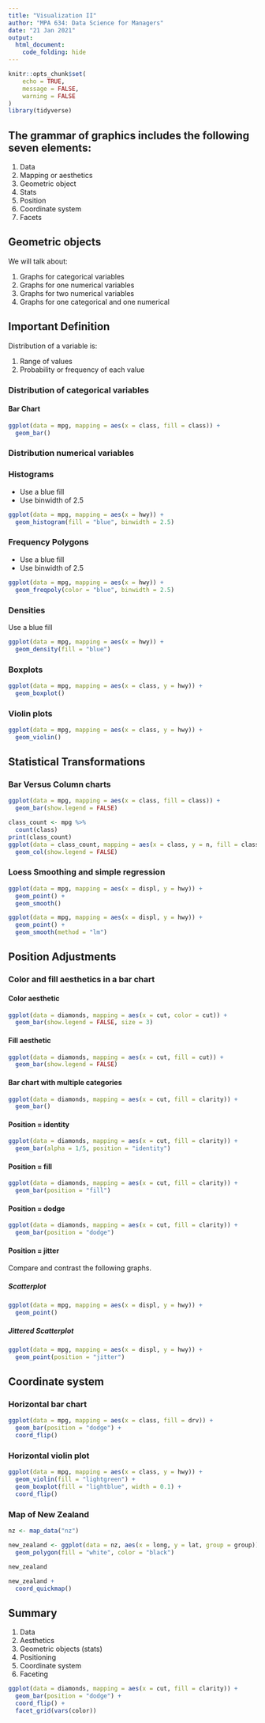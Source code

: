 ```yaml
---
title: "Visualization II"
author: "MPA 634: Data Science for Managers"
date: "21 Jan 2021"
output:
  html_document:
    code_folding: hide
---
```


```r
knitr::opts_chunk$set(
	echo = TRUE,
	message = FALSE,
	warning = FALSE
)
library(tidyverse)
```

## The grammar of graphics includes the following seven elements:

1.  Data
2.  Mapping or aesthetics
3.  Geometric object
4.  Stats
5.  Position
6.  Coordinate system
7.  Facets

## Geometric objects

We will talk about:

1.  Graphs for categorical variables
2.  Graphs for one numerical variables
3.  Graphs for two numerical variables
4.  Graphs for one categorical and one numerical

## Important Definition

Distribution of a variable is:

1.  Range of values
2.  Probability or frequency of each value

### Distribution of categorical variables

#### Bar Chart

```r
ggplot(data = mpg, mapping = aes(x = class, fill = class)) +
  geom_bar()
```

### Distribution numerical variables

### Histograms

-   Use a blue fill
-   Use binwidth of 2.5

```r
ggplot(data = mpg, mapping = aes(x = hwy)) +
  geom_histogram(fill = "blue", binwidth = 2.5)
```

### Frequency Polygons

-   Use a blue fill
-   Use binwidth of 2.5

```r
ggplot(data = mpg, mapping = aes(x = hwy)) +
  geom_freqpoly(color = "blue", binwidth = 2.5)
```

### Densities

Use a blue fill

```r
ggplot(data = mpg, mapping = aes(x = hwy)) +
  geom_density(fill = "blue")
```

### Boxplots

```r
ggplot(data = mpg, mapping = aes(x = class, y = hwy)) +
  geom_boxplot()
```

### Violin plots

```r
ggplot(data = mpg, mapping = aes(x = class, y = hwy)) +
  geom_violin()
```

## Statistical Transformations

### Bar Versus Column charts

```r
ggplot(data = mpg, mapping = aes(x = class, fill = class)) +
  geom_bar(show.legend = FALSE)
```

```r
class_count <- mpg %>% 
  count(class)
print(class_count)
ggplot(data = class_count, mapping = aes(x = class, y = n, fill = class)) +
  geom_col(show.legend = FALSE)
```

### Loess Smoothing and simple regression

```r
ggplot(data = mpg, mapping = aes(x = displ, y = hwy)) +
  geom_point() +
  geom_smooth()
```

```r
ggplot(data = mpg, mapping = aes(x = displ, y = hwy)) +
  geom_point() +
  geom_smooth(method = "lm")
```

## Position Adjustments

### Color and fill aesthetics in a bar chart

#### Color aesthetic

```r
ggplot(data = diamonds, mapping = aes(x = cut, color = cut)) +
  geom_bar(show.legend = FALSE, size = 3)
```

#### Fill aesthetic

```r
ggplot(data = diamonds, mapping = aes(x = cut, fill = cut)) +
  geom_bar(show.legend = FALSE)
```

#### Bar chart with multiple categories

```r
ggplot(data = diamonds, mapping = aes(x = cut, fill = clarity)) +
  geom_bar()
```

#### Position = identity

```r
ggplot(data = diamonds, mapping = aes(x = cut, fill = clarity)) +
  geom_bar(alpha = 1/5, position = "identity")
```

#### Position = fill

```r
ggplot(data = diamonds, mapping = aes(x = cut, fill = clarity)) +
  geom_bar(position = "fill")
```

#### Position = dodge

```r
ggplot(data = diamonds, mapping = aes(x = cut, fill = clarity)) +
  geom_bar(position = "dodge")
```

#### Position = jitter

Compare and contrast the following graphs.

##### Scatterplot

```r
ggplot(data = mpg, mapping = aes(x = displ, y = hwy)) +
  geom_point() 
```

##### Jittered Scatterplot

```r
ggplot(data = mpg, mapping = aes(x = displ, y = hwy)) +
  geom_point(position = "jitter")
```

## Coordinate system

### Horizontal bar chart

```r
ggplot(data = mpg, mapping = aes(x = class, fill = drv)) +
  geom_bar(position = "dodge") +
  coord_flip()
```

### Horizontal violin plot

```r
ggplot(data = mpg, mapping = aes(x = class, y = hwy)) +
  geom_violin(fill = "lightgreen") +
  geom_boxplot(fill = "lightblue", width = 0.1) +
  coord_flip()
```

### Map of New Zealand

```r
nz <- map_data("nz")

new_zealand <- ggplot(data = nz, aes(x = long, y = lat, group = group)) +
  geom_polygon(fill = "white", color = "black")

new_zealand

new_zealand +
  coord_quickmap()
```

## Summary

1.  Data
2.  Aesthetics\
3.  Geometric objects (stats)
4.  Positioning
5.  Coordinate system
6.  Faceting

```r
ggplot(data = diamonds, mapping = aes(x = cut, fill = clarity)) +
  geom_bar(position = "dodge") +
  coord_flip() +
  facet_grid(vars(color))
```
